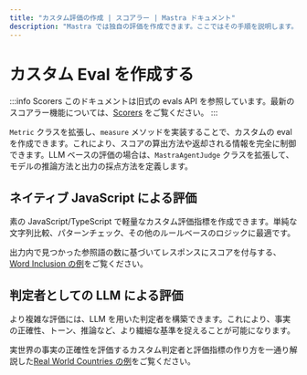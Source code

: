 ```yaml
---
title: "カスタム評価の作成 | スコアラー | Mastra ドキュメント"
description: "Mastra では独自の評価を作成できます。ここではその手順を説明します。"
---
```


# カスタム Eval を作成する

:::info Scorers
このドキュメントは旧式の evals API を参照しています。最新のスコアラー機能については、[Scorers](/docs/scorers/overview) をご覧ください。
:::

`Metric` クラスを拡張し、`measure` メソッドを実装することで、カスタムの eval を作成できます。これにより、スコアの算出方法や返却される情報を完全に制御できます。LLM ベースの評価の場合は、`MastraAgentJudge` クラスを拡張して、モデルの推論方法と出力の採点方法を定義します。

## ネイティブ JavaScript による評価

素の JavaScript/TypeScript で軽量なカスタム評価指標を作成できます。単純な文字列比較、パターンチェック、その他のルールベースのロジックに最適です。

出力内で見つかった参照語の数に基づいてレスポンスにスコアを付与する、[Word Inclusion の例](/examples/evals/custom-native-javascript-eval)をご覧ください。

## 判定者としての LLM による評価

より複雑な評価には、LLM を用いた判定者を構築できます。これにより、事実の正確性、トーン、推論など、より繊細な基準を捉えることが可能になります。

実世界の事実の正確性を評価するカスタム判定者と評価指標の作り方を一通り解説した[Real World Countries の例](/examples/evals/custom-llm-judge-eval)をご覧ください。